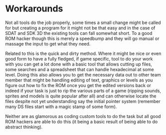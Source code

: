 # Workarounds

Not all tools do the job properly, some times a small change might be called for but creating a program for it might not be that easy and in the case of SDAT and SDK 3D the existing tools can fall somewhat short. To a good ROM hacker though this is merely a speedbump and they will go manual or massage the input to get what they need.

Related to this is the quick and dirty method. Where it might be nice or even good form to have a fully fledged, if game specific, tool to do your work with you can get a lot done with a basic tool that allows cutting up files, some searches and a spreadsheet that can handle hexadecimal at some level. Doing this also allows you to get the necessary data out to other team member that might be handling editing of text, graphics or levels as you figure out how to fix the ROM once you get the edited versions back or indeed if your task is just to rip the various parts of a game (ripping sounds, sprites and models is quite popular after all) and can otherwise locate the files despite not yet understanding say the initial pointer system (remember many DS files start with a magic stamp of some form).

Neither are as glamorous as coding custom tools to do the task but all good ROM hackers are able to do this (it being a basic result of being able to do abstract thinking).